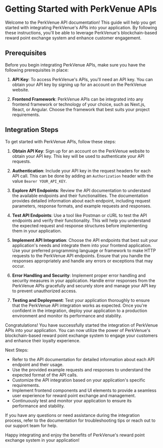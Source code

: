 # Getting Started with PerkVenue APIs

Welcome to the PerkVenue API documentation! This guide will help you get started with integrating PerkVenue's APIs into your application. By following these instructions, you'll be able to leverage PerkVenue's blockchain-based reward point exchange system and enhance customer engagement.

## Prerequisites

Before you begin integrating PerkVenue APIs, make sure you have the following prerequisites in place:

1. **API Key**: To access PerkVenue's APIs, you'll need an API key. You can obtain your API key by signing up for an account on the PerkVenue website.

2. **Frontend Framework**: PerkVenue APIs can be integrated into any frontend framework or technology of your choice, such as Next.js, React, or Angular. Choose the framework that best suits your project requirements.

## Integration Steps

To get started with PerkVenue APIs, follow these steps:

1. **Obtain API Key**: Sign up for an account on the PerkVenue website to obtain your API key. This key will be used to authenticate your API requests.

2. **Authentication**: Include your API key in the request headers for each API call. This can be done by adding an `Authorization` header with the value `Bearer YOUR_API_KEY`.

3. **Explore API Endpoints**: Review the API documentation to understand the available endpoints and their functionalities. The documentation provides detailed information about each endpoint, including request parameters, response formats, and example requests and responses.

4. **Test API Endpoints**: Use a tool like Postman or cURL to test the API endpoints and verify their functionality. This will help you understand the expected request and response structures before implementing them in your application.

5. **Implement API Integration**: Choose the API endpoints that best suit your application's needs and integrate them into your frontend application. Use your preferred programming language or framework to make HTTP requests to the PerkVenue API endpoints. Ensure that you handle the responses appropriately and handle any errors or exceptions that may occur.

6. **Error Handling and Security**: Implement proper error handling and security measures in your application. Handle error responses from the PerkVenue APIs gracefully and securely store and manage your API key to prevent unauthorized access.

7. **Testing and Deployment**: Test your application thoroughly to ensure that the PerkVenue API integration works as expected. Once you're confident in the integration, deploy your application to a production environment and monitor its performance and stability.

Congratulations! You have successfully started the integration of PerkVenue APIs into your application. You can now utilize the power of PerkVenue's blockchain-based reward point exchange system to engage your customers and enhance their loyalty experience.

Next Steps:

- Refer to the API documentation for detailed information about each API endpoint and their usage.
- Use the provided example requests and responses to understand the expected format of the API calls.
- Customize the API integration based on your application's specific requirements.
- Implement frontend components and UI elements to provide a seamless user experience for reward point exchange and management.
- Continuously test and monitor your application to ensure its performance and stability.

If you have any questions or need assistance during the integration process, refer to the documentation for troubleshooting tips or reach out to our support team for help.

Happy integrating and enjoy the benefits of PerkVenue's reward point exchange system in your application!